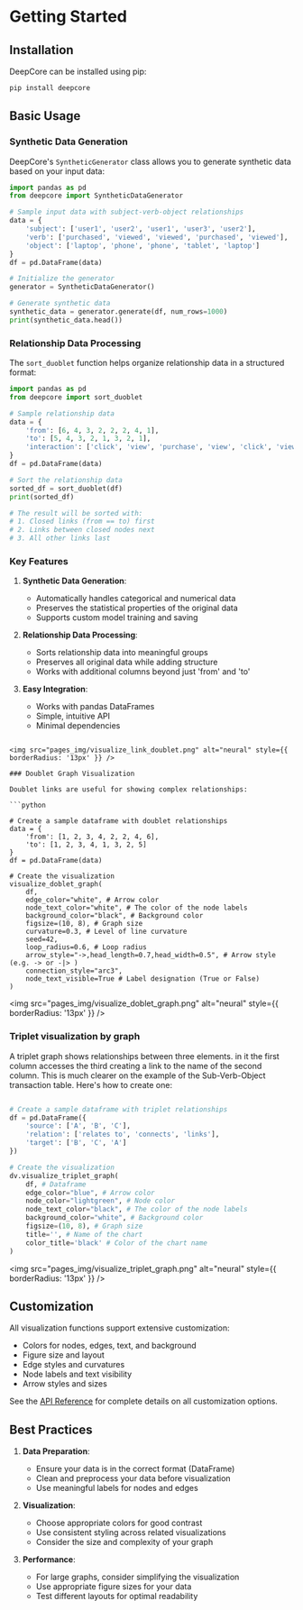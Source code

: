 # Getting Started

## Installation

DeepCore can be installed using pip:

```bash
pip install deepcore
```

## Basic Usage

### Synthetic Data Generation

DeepCore's `SyntheticGenerator` class allows you to generate synthetic data based on your input data:

```python
import pandas as pd
from deepcore import SyntheticDataGenerator

# Sample input data with subject-verb-object relationships
data = {
    'subject': ['user1', 'user2', 'user1', 'user3', 'user2'],
    'verb': ['purchased', 'viewed', 'viewed', 'purchased', 'viewed'],
    'object': ['laptop', 'phone', 'phone', 'tablet', 'laptop']
}
df = pd.DataFrame(data)

# Initialize the generator
generator = SyntheticDataGenerator()

# Generate synthetic data
synthetic_data = generator.generate(df, num_rows=1000)
print(synthetic_data.head())
```

### Relationship Data Processing

The `sort_duoblet` function helps organize relationship data in a structured format:

```python
import pandas as pd
from deepcore import sort_duoblet

# Sample relationship data
data = {
    'from': [6, 4, 3, 2, 2, 2, 4, 1],
    'to': [5, 4, 3, 2, 1, 3, 2, 1],
    'interaction': ['click', 'view', 'purchase', 'view', 'click', 'view', 'purchase', 'click']
}
df = pd.DataFrame(data)

# Sort the relationship data
sorted_df = sort_duoblet(df)
print(sorted_df)

# The result will be sorted with:
# 1. Closed links (from == to) first
# 2. Links between closed nodes next
# 3. All other links last
```

### Key Features

1. **Synthetic Data Generation**:
   - Automatically handles categorical and numerical data
   - Preserves the statistical properties of the original data
   - Supports custom model training and saving

2. **Relationship Data Processing**:
   - Sorts relationship data into meaningful groups
   - Preserves all original data while adding structure
   - Works with additional columns beyond just 'from' and 'to'

3. **Easy Integration**:
   - Works with pandas DataFrames
   - Simple, intuitive API
   - Minimal dependencies
```

<img src="pages_img/visualize_link_doublet.png" alt="neural" style={{ borderRadius: '13px' }} />

### Doublet Graph Visualization 

Doublet links are useful for showing complex relationships:

```python

# Create a sample dataframe with doublet relationships
data = {
    'from': [1, 2, 3, 4, 2, 2, 4, 6],
    'to': [1, 2, 3, 4, 1, 3, 2, 5]
}
df = pd.DataFrame(data)

# Create the visualization
visualize_doblet_graph(
    df,
    edge_color="white", # Arrow color
    node_text_color="white", # The color of the node labels
    background_color="black", # Background color
    figsize=(10, 8), # Graph size
    curvature=0.3, # Level of line curvature
    seed=42,
    loop_radius=0.6, # Loop radius
    arrow_style="->,head_length=0.7,head_width=0.5", # Arrow style (e.g. -> or -|> )
    connection_style="arc3",
    node_text_visible=True # Label designation (True or False)
)
```

<img src="pages_img/visualize_doblet_graph.png" alt="neural" style={{ borderRadius: '13px' }} />

### Triplet visualization by graph

A triplet graph shows relationships between three elements.
in it the first column accesses the third creating a link to the name of the second column. This is much clearer on the example of the Sub-Verb-Object transaction table.
Here's how to create one:

```python

# Create a sample dataframe with triplet relationships
df = pd.DataFrame({
    'source': ['A', 'B', 'C'],
    'relation': ['relates to', 'connects', 'links'],
    'target': ['B', 'C', 'A']
})

# Create the visualization
dv.visualize_triplet_graph(
    df, # Dataframe
    edge_color="blue", # Arrow color
    node_color="lightgreen", # Node color
    node_text_color="black", # The color of the node labels
    background_color="white", # Background color
    figsize=(10, 8), # Graph size
    title='', # Name of the chart
    color_title='black' # Color of the chart name
)
```

<img src="pages_img/visualize_triplet_graph.png" alt="neural" style={{ borderRadius: '13px' }} />

## Customization

All visualization functions support extensive customization:

- Colors for nodes, edges, text, and background
- Figure size and layout
- Edge styles and curvatures
- Node labels and text visibility
- Arrow styles and sizes

See the [API Reference](/api-reference) for complete details on all customization options.

## Best Practices

1. **Data Preparation**:
   - Ensure your data is in the correct format (DataFrame)
   - Clean and preprocess your data before visualization
   - Use meaningful labels for nodes and edges

2. **Visualization**:
   - Choose appropriate colors for good contrast
   - Use consistent styling across related visualizations
   - Consider the size and complexity of your graph

3. **Performance**:
   - For large graphs, consider simplifying the visualization
   - Use appropriate figure sizes for your data
   - Test different layouts for optimal readability 

